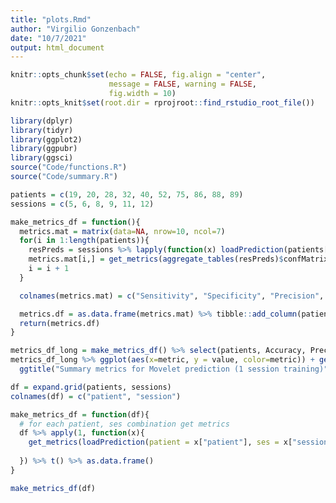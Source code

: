 ```yaml
---
title: "plots.Rmd"
author: "Virgilio Gonzenbach"
date: "10/7/2021"
output: html_document
---
```


```r
knitr::opts_chunk$set(echo = FALSE, fig.align = "center",
                      message = FALSE, warning = FALSE,
                      fig.width = 10)
knitr::opts_knit$set(root.dir = rprojroot::find_rstudio_root_file())
```

```r
library(dplyr)
library(tidyr)
library(ggplot2)
library(ggpubr)
library(ggsci)
source("Code/functions.R")
source("Code/summary.R")

patients = c(19, 20, 28, 32, 40, 52, 75, 86, 88, 89)
sessions = c(5, 6, 8, 9, 11, 12)

make_metrics_df = function(){
  metrics.mat = matrix(data=NA, nrow=10, ncol=7)
  for(i in 1:length(patients)){
    resPreds = sessions %>% lapply(function(x) loadPrediction(patients[i], ses = x))
    metrics.mat[i,] = get_metrics(aggregate_tables(resPreds)$confMatrix)
    i = i + 1
  }

  colnames(metrics.mat) = c("Sensitivity", "Specificity", "Precision", "NPV", "F1.score", "Inv.F1.score", "Accuracy")

  metrics.df = as.data.frame(metrics.mat) %>% tibble::add_column(patients,.before = 1)
  return(metrics.df)
}
```


```r
metrics_df_long = make_metrics_df() %>% select(patients, Accuracy, Precision, F1.score, Sensitivity, Specificity) %>% pivot_longer(cols = -patients, names_to = "metric")
metrics_df_long %>% ggplot(aes(x=metric, y = value, color=metric)) + geom_jitter() + theme_bw() + geom_boxplot(alpha=0) + 
  ggtitle("Summary metrics for Movelet prediction (1 session training)") + theme(plot.title = element_text(hjust = 0.5)) + scale_color_lancet()

```

```r
df = expand.grid(patients, sessions)
colnames(df) = c("patient", "session")

make_metrics_df = function(df){
  # for each patient, ses combination get metrics
  df %>% apply(1, function(x){
    get_metrics(loadPrediction(patient = x["patient"], ses = x["session"])$test$Accuracy$table)
    
  }) %>% t() %>% as.data.frame()
}

make_metrics_df(df)
```


